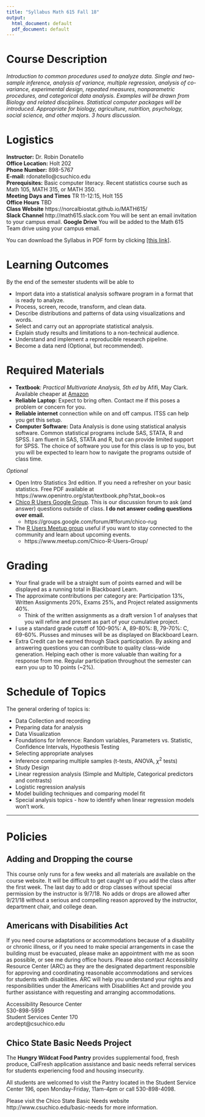```yaml
---
title: "Syllabus Math 615 Fall 18"
output:
  html_document: default
  pdf_document: default
---
```


# Course Description

_Introduction to common procedures used to analyze data. Single and two-sample inference, analysis of variance, multiple regression, analysis of co-variance, experimental design, repeated measures, nonparametric procedures, and categorical data analysis. Examples will be drawn from Biology and related disciplines. Statistical computer packages will be introduced. Appropriate for biology, agriculture, nutrition, psychology, social science, and other majors. 3 hours discussion._


# Logistics
**Instructor:** Dr. Robin Donatello  
**Office Location:** Holt 202  
**Phone Number:** 898-5767  
**E-mail:** rdonatello@csuchico.edu  
**Prerequisites:** Basic computer literacy. Recent statistics course such as Math 105, MATH 315, or MATH 350.  
**Meeting Days and Times** TR 11-12:15, Holt 155  
**Office Hours** TBD  
**Class Website** https://norcalbiostat.github.io/MATH615/  
**Slack Channel**  http://math615.slack.com  You will be sent an email invitation to your campus email. 
**Google Drive**  You will be added to the Math 615 Team drive using your campus email. 

You can download the Syllabus in PDF form by clicking [[this link]](syllabus_615_f18.pdf).


# Learning Outcomes

By the end of the semester students will be able to 

* Import data into a statistical analysis software program in a format that is ready to analyze. 
* Process, screen, recode, transform, and clean data.
* Describe distributions and patterns of data using visualizations and words. 
* Select and carry out an appropriate statistical analysis.
* Explain study results and limitations to a non-technical audience. 
* Understand and implement a reproducible research pipeline. 
* Become a data nerd (Optional, but recommended).


# Required Materials

* **Textbook**: _Practical Multivariate Analysis, 5th ed_ by Afifi, May Clark. Available cheaper at [Amazon](https://www.amazon.com/Practical-Multivariate-Analysis-Chapman-Statistical/dp/1439816808) 
* **Reliable Laptop**: Expect to bring often. Contact me if this poses a problem or concern for you. 
* **Reliable internet** connection while on and off campus. ITSS can help you get this setup. 
* **Computer Software:** Data Analysis is done using statistical analysis software. Common statistical programs include SAS, STATA, R and SPSS. I am fluent in SAS, STATA and R, but can provide limited support for SPSS. The choice of software you use for this class is up to you, but you will be expected to learn how to navigate the programs outside of class time. 

_Optional_  

* Open Intro Statistics 3rd edition. If you need a refresher on your basic statistics. Free PDF available at https://www.openintro.org/stat/textbook.php?stat_book=os
* [Chico R Users Google Group](https://groups.google.com/forum/#!forum/chico-rug). This is our discussion forum to ask (and answer) questions outside of class. **I do not answer coding questions over email.**
    - https://groups.google.com/forum/#!forum/chico-rug
* The [R Users Meetup group](https://www.meetup.com/Chico-R-Users-Group/) useful if you want to stay connected to the community and learn about upcoming events.
    - https://www.meetup.com/Chico-R-Users-Group/

# Grading

* Your final grade will be a straight sum of points earned and will be displayed as a running total in Blackboard Learn. 
* The approximate contributions per category are: Participation 13%, Written Assignments 20%, Exams 25%, and Project related assignments 40%. 
    - Think of the written assignments as a draft version 1 of analyses that you will refine and present as part of your cumulative project. 
* I use a standard grade cutoff of 100-90\%: A, 89-80\%: B, 79-70\%: C, 69-60\%. Plusses and minuses will be as displayed on Blackboard Learn. 
* Extra Credit can be earned through Slack participation. By asking and answering questions you can contribute to quality class-wide generation. Helping each other is more valuable than waiting for a response from me. Regular participation throughout the semester can earn you up to 10 points (~2%).

# Schedule of Topics

The general ordering of topics is:

* Data Collection and recording
* Preparing data for analysis
* Data Visualization
* Foundations for Inference: Random variables, Parameters vs. Statistic, Confidence Intervals, Hypothesis Testing
* Selecting appropriate analyses
* Inference comparing multiple samples (t-tests, ANOVA, $\chi^{2}$ tests)
* Study Design
* Linear regression analysis (Simple and Multiple, Categorical predictors and contrasts)
* Logistic regression analysis
* Model building techniques and comparing model fit
* Special analysis topics - how to identify when linear regression models won't work. 

----

# Policies

## Adding and Dropping the course

This course only runs for a few weeks and all materials are available on the course website. It will be difficult to get caught up if you add the class after the first week. The last day to add or drop classes without special permission by the instructor is 9/7/18. No adds or drops are allowed after 9/21/18 without a serious and compelling reason approved by the instructor, department chair, and college dean.


## Americans with Disabilities Act

If you need course adaptations or accommodations because of a disability or chronic illness,  or if you need to make special arrangements in case the building must be evacuated, please make an appointment with me as soon as possible, or see me during office hours. Please also contact Accessibility Resource Center (ARC) as they are the designated department responsible for approving and coordinating reasonable accommodations and services for students with disabilities. ARC will help you understand your rights and responsibilities under the Americans with Disabilities Act and provide you further assistance with requesting and arranging accommodations.

Accessibility Resource Center  
530-898-5959   
Student Services Center 170  
arcdept@csuchico.edu  


## Chico State Basic Needs Project

The **Hungry Wildcat Food Pantry** provides supplemental food, fresh produce, CalFresh application assistance and basic needs referral services for students experiencing food and housing insecurity.

All students are welcomed to visit the Pantry located in the Student Service Center 196, open Monday-Friday, 11am-4pm or call 530-898-4098. 

Please visit the Chico State Basic Needs website http://www.csuchico.edu/basic-needs for more information.

 
